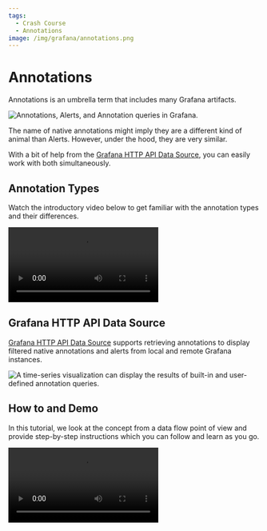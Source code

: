 ```yaml
---
tags:
  - Crash Course
  - Annotations
image: /img/grafana/annotations.png
---
```



# Annotations

Annotations is an umbrella term that includes many Grafana artifacts.

<Image
  title="Annotations, Alerts, and Annotation queries in Grafana."
  src="/img/grafana/annotations.png"
/>

The name of native annotations might imply they are a different kind of animal than Alerts. However, under the hood, they are very similar.

With a bit of help from the [Grafana HTTP API Data Source](/plugins/volkovlabs-grapi-datasource), you can easily work with both simultaneously.

## Annotation Types

Watch the introductory video below to get familiar with the annotation types and their differences.

<Video
  src="https://www.youtube.com/embed/4asWJ_Dhcmw"
  title="Annotations, Alerts, and Annotation queries in Grafana explained."
/>

## Grafana HTTP API Data Source

[Grafana HTTP API Data Source](/plugins/volkovlabs-grapi-datasource) supports retrieving annotations to display filtered native annotations and alerts from local and remote Grafana instances.

<Image
  title="A time-series visualization can display the results of built-in and user-defined annotation queries."
  src="/img/grafana/alerts.png"
/>

## How to and Demo

In this tutorial, we look at the concept from a data flow point of view and provide step-by-step instructions which you can follow and learn as you go.

<Video
  src="https://www.youtube.com/embed/bmOkirtC65w"
  title="Annotations and Alerts tutorial for Grafana with Timescale."
/>
